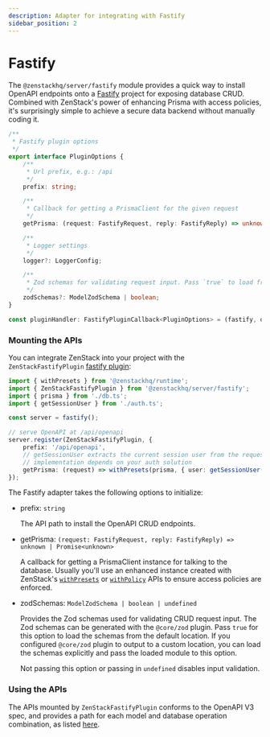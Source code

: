 ```yaml
---
description: Adapter for integrating with Fastify
sidebar_position: 2
---
```



# Fastify

The `@zenstackhq/server/fastify` module provides a quick way to install OpenAPI endpoints onto a [Fastify](https://www.fastify.io/) project for exposing database CRUD. Combined with ZenStack's power of enhancing Prisma with access policies, it's surprisingly simple to achieve a secure data backend without manually coding it.

```ts
/**
 * Fastify plugin options
 */
export interface PluginOptions {
    /**
     * Url prefix, e.g.: /api
     */
    prefix: string;

    /**
     * Callback for getting a PrismaClient for the given request
     */
    getPrisma: (request: FastifyRequest, reply: FastifyReply) => unknown | Promise<unknown>;

    /**
     * Logger settings
     */
    logger?: LoggerConfig;

    /**
     * Zod schemas for validating request input. Pass `true` to load from standard location (need to enable `@core/zod` plugin in schema.zmodel).
     */
    zodSchemas?: ModelZodSchema | boolean;
}

const pluginHandler: FastifyPluginCallback<PluginOptions> = (fastify, options, done) => { ... }
```

### Mounting the APIs

You can integrate ZenStack into your project with the `ZenStackFastifyPlugin` [fastify plugin](https://www.fastify.io/docs/latest/Reference/Plugins/):

```ts
import { withPresets } from '@zenstackhq/runtime';
import { ZenStackFastifyPlugin } from '@zenstackhq/server/fastify';
import { prisma } from './db.ts';
import { getSessionUser } from './auth.ts';

const server = fastify();

// serve OpenAPI at /api/openapi
server.register(ZenStackFastifyPlugin, {
    prefix: '/api/openapi',
    // getSessionUser extracts the current session user from the request, its
    // implementation depends on your auth solution
    getPrisma: (request) => withPresets(prisma, { user: getSessionUser(request) }),
});
```

The Fastify adapter takes the following options to initialize:

-   prefix: `string`

    The API path to install the OpenAPI CRUD endpoints.

-   getPrisma: `(request: FastifyRequest, reply: FastifyReply) => unknown | Promise<unknown>`

    A callback for getting a PrismaClient instance for talking to the database. Usually you'll use an enhanced instance created with ZenStack's [`withPresets`](/docs/reference/runtime-api#withpresets) or [`withPolicy`](/docs/reference/runtime-api#withpolicy) APIs to ensure access policies are enforced.

-   zodSchemas: `ModelZodSchema | boolean | undefined`

    Provides the Zod schemas used for validating CRUD request input. The Zod schemas can be generated with the `@core/zod` plugin. Pass `true` for this option to load the schemas from the default location. If you configured `@core/zod` plugin to output to a custom location, you can load the schemas explicitly and pass the loaded module to this option.

    Not passing this option or passing in `undefined` disables input validation.

### Using the APIs

The APIs mounted by `ZenStackFastifyPlugin` conforms to the OpenAPI V3 spec, and provides a path for each model and database operation combination, as listed [here](/docs/reference/plugins/openapi#generated-api-paths).

<ApiRequest />

<ErrorHandling />
